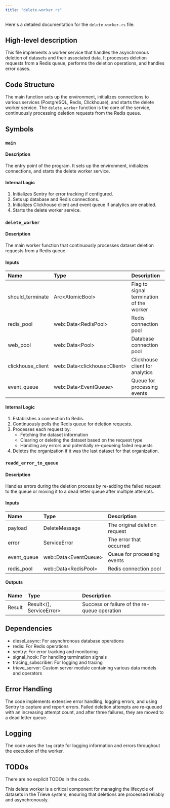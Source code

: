```yaml
---
title: "delete-worker.rs"
---
```


Here's a detailed documentation for the `delete-worker.rs` file:

## High-level description
This file implements a worker service that handles the asynchronous deletion of datasets and their associated data. It processes deletion requests from a Redis queue, performs the deletion operations, and handles error cases.

## Code Structure
The main function sets up the environment, initializes connections to various services (PostgreSQL, Redis, Clickhouse), and starts the delete worker service. The `delete_worker` function is the core of the service, continuously processing deletion requests from the Redis queue.

## Symbols

### `main`
#### Description
The entry point of the program. It sets up the environment, initializes connections, and starts the delete worker service.

#### Internal Logic
1. Initializes Sentry for error tracking if configured.
2. Sets up database and Redis connections.
3. Initializes Clickhouse client and event queue if analytics are enabled.
4. Starts the delete worker service.

### `delete_worker`
#### Description
The main worker function that continuously processes dataset deletion requests from a Redis queue.

#### Inputs
| Name | Type | Description |
|:-----|:-----|:------------|
| should_terminate | Arc&lt;AtomicBool&gt; | Flag to signal termination of the worker |
| redis_pool | web::Data&lt;RedisPool&gt; | Redis connection pool |
| web_pool | web::Data&lt;Pool&gt; | Database connection pool |
| clickhouse_client | web::Data&lt;clickhouse::Client&gt; | Clickhouse client for analytics |
| event_queue | web::Data&lt;EventQueue&gt; | Queue for processing events |

#### Internal Logic
1. Establishes a connection to Redis.
2. Continuously polls the Redis queue for deletion requests.
3. Processes each request by:
   - Fetching the dataset information
   - Clearing or deleting the dataset based on the request type
   - Handling any errors and potentially re-queueing failed requests
4. Deletes the organization if it was the last dataset for that organization.

### `readd_error_to_queue`
#### Description
Handles errors during the deletion process by re-adding the failed request to the queue or moving it to a dead letter queue after multiple attempts.

#### Inputs
| Name | Type | Description |
|:-----|:-----|:------------|
| payload | DeleteMessage | The original deletion request |
| error | ServiceError | The error that occurred |
| event_queue | web::Data&lt;EventQueue&gt; | Queue for processing events |
| redis_pool | web::Data&lt;RedisPool&gt; | Redis connection pool |

#### Outputs
| Name | Type | Description |
|:-----|:-----|:------------|
| Result | Result&lt;(), ServiceError&gt; | Success or failure of the re-queue operation |

## Dependencies
- diesel_async: For asynchronous database operations
- redis: For Redis operations
- sentry: For error tracking and monitoring
- signal_hook: For handling termination signals
- tracing_subscriber: For logging and tracing
- trieve_server: Custom server module containing various data models and operators

## Error Handling
The code implements extensive error handling, logging errors, and using Sentry to capture and report errors. Failed deletion attempts are re-queued with an increasing attempt count, and after three failures, they are moved to a dead letter queue.

## Logging
The code uses the `log` crate for logging information and errors throughout the execution of the worker.

## TODOs
There are no explicit TODOs in the code.

This delete worker is a critical component for managing the lifecycle of datasets in the Trieve system, ensuring that deletions are processed reliably and asynchronously.